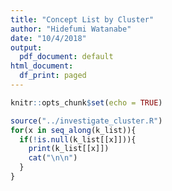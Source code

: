 ```yaml
---
title: "Concept List by Cluster"
author: "Hidefumi Watanabe"
date: "10/4/2018"
output:
  pdf_document: default
html_document:
  df_print: paged
---
```

```r
knitr::opts_chunk$set(echo = TRUE)
```

```r
source("../investigate_cluster.R")
for(x in seq_along(k_list)){
  if(!is.null(k_list[[x]])){
    print(k_list[[x]])
    cat("\n\n")
  }
}
```